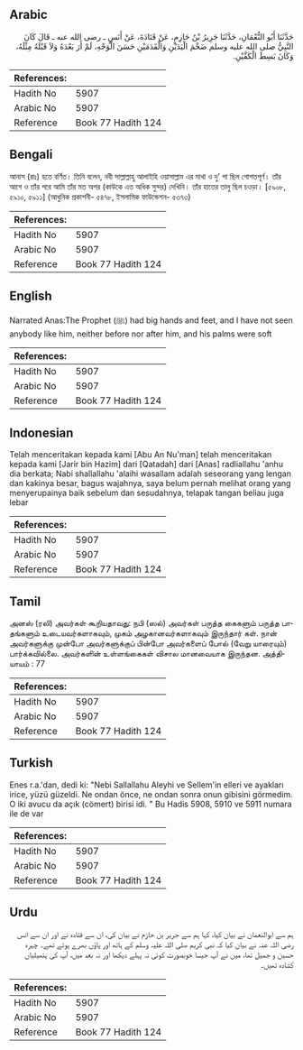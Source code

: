 ## Arabic


<div dir="rtl" lang="ar" style={{fontSize:'larger',backgroundColor:'#f8f9fa',padding:20}}>
حَدَّثَنَا أَبُو النُّعْمَانِ، حَدَّثَنَا جَرِيرُ بْنُ حَازِمٍ، عَنْ قَتَادَةَ، عَنْ أَنَسٍ ـ رضى الله عنه ـ قَالَ كَانَ النَّبِيُّ صلى الله عليه وسلم ضَخْمَ الْيَدَيْنِ وَالْقَدَمَيْنِ حَسَنَ الْوَجْهِ، لَمْ أَرَ بَعْدَهُ وَلاَ قَبْلَهُ مِثْلَهُ، وَكَانَ بَسِطَ الْكَفَّيْنِ‏.‏
</div>
<div style={{backgroundColor:'#f8f9fa',padding:20, marginBottom: 10}}><table> <thead> <tr> <th>References:</th> <th></th> </tr> </thead> <tbody><tr><td>Hadith No</td><td>5907</td></tr><tr><td>Arabic No</td><td>5907</td></tr><tr><td>Reference</td><td>Book 77 Hadith 124</td></tr></tbody></table></div>

## Bengali


<div dir="ltr" lang="bn" style={{fontSize:'larger',backgroundColor:'#f8f9fa',padding:20}}>
আনাস (রাঃ) হতে বর্ণিত। তিনি বলেন, নবী সাল্লাল্লাহু আলাইহি ওয়াসাল্লাম এর মাথা ও দু’ পা ছিল গোশতপূর্ণ। তাঁর আগে ও তাঁর পরে আমি তাঁর মত অপর (কাউকে এত অধিক সুন্দর) দেখিনি। তাঁর হাতের তালু ছিল চওড়া। [৫৯০৮, ৫৯১০, ৫৯১১] (আধুনিক প্রকাশনী- ৫৪৭৮, ইসলামিক ফাউন্ডেশন- ৫৩৭৩)
</div>
<div style={{backgroundColor:'#f8f9fa',padding:20, marginBottom: 10}}><table> <thead> <tr> <th>References:</th> <th></th> </tr> </thead> <tbody><tr><td>Hadith No</td><td>5907</td></tr><tr><td>Arabic No</td><td>5907</td></tr><tr><td>Reference</td><td>Book 77 Hadith 124</td></tr></tbody></table></div>

## English


<div dir="ltr" lang="en" style={{fontSize:'larger',backgroundColor:'#f8f9fa',padding:20}}>
Narrated Anas:The Prophet (ﷺ) had big hands and feet, and I have not seen anybody like him, neither before nor after him, and his palms were soft
</div>
<div style={{backgroundColor:'#f8f9fa',padding:20, marginBottom: 10}}><table> <thead> <tr> <th>References:</th> <th></th> </tr> </thead> <tbody><tr><td>Hadith No</td><td>5907</td></tr><tr><td>Arabic No</td><td>5907</td></tr><tr><td>Reference</td><td>Book 77 Hadith 124</td></tr></tbody></table></div>

## Indonesian


<div dir="ltr" lang="id" style={{fontSize:'larger',backgroundColor:'#f8f9fa',padding:20}}>
Telah menceritakan kepada kami [Abu An Nu'man] telah menceritakan kepada kami [Jarir bin Hazim] dari [Qatadah] dari [Anas] radliallahu 'anhu dia berkata; Nabi shallallahu 'alaihi wasallam adalah seseorang yang lengan dan kakinya besar, bagus wajahnya, saya belum pernah melihat orang yang menyerupainya baik sebelum dan sesudahnya, telapak tangan beliau juga lebar
</div>
<div style={{backgroundColor:'#f8f9fa',padding:20, marginBottom: 10}}><table> <thead> <tr> <th>References:</th> <th></th> </tr> </thead> <tbody><tr><td>Hadith No</td><td>5907</td></tr><tr><td>Arabic No</td><td>5907</td></tr><tr><td>Reference</td><td>Book 77 Hadith 124</td></tr></tbody></table></div>

## Tamil


<div dir="ltr" lang="ta" style={{fontSize:'larger',backgroundColor:'#f8f9fa',padding:20}}>
அனஸ் (ரலி) அவர்கள் கூறியதாவது: நபி (ஸல்) அவர்கள் பருத்த கைகளும் பருத்த பாதங்களும் உடையவர்களாகவும், முகம் அழகானவர்களாகவும் இருந்தார் கள். நான் அவர்களுக்கு முன்போ அவர்களுக்குப் பின்போ அவர்களைப் போல் (வேறு யாரையும்) பார்க்கவில்லை. அவர்களின் உள்ளங்கைகள் விசால மானவையாக இருந்தன. அத்தியாயம் : 77
</div>
<div style={{backgroundColor:'#f8f9fa',padding:20, marginBottom: 10}}><table> <thead> <tr> <th>References:</th> <th></th> </tr> </thead> <tbody><tr><td>Hadith No</td><td>5907</td></tr><tr><td>Arabic No</td><td>5907</td></tr><tr><td>Reference</td><td>Book 77 Hadith 124</td></tr></tbody></table></div>

## Turkish


<div dir="ltr" lang="tr" style={{fontSize:'larger',backgroundColor:'#f8f9fa',padding:20}}>
Enes r.a.'dan, dedi ki: "Nebi Sallallahu Aleyhi ve Sellem'in elleri ve ayakları irice, yüzü güzeldi. Ne ondan önce, ne ondan sonra onun gibisini görmedim. O iki avucu da açık (cömert) birisi idi. " Bu Hadis 5908, 5910 ve 5911 numara ile de var
</div>
<div style={{backgroundColor:'#f8f9fa',padding:20, marginBottom: 10}}><table> <thead> <tr> <th>References:</th> <th></th> </tr> </thead> <tbody><tr><td>Hadith No</td><td>5907</td></tr><tr><td>Arabic No</td><td>5907</td></tr><tr><td>Reference</td><td>Book 77 Hadith 124</td></tr></tbody></table></div>

## Urdu


<div dir="rtl" lang="ur" style={{fontSize:'larger',backgroundColor:'#f8f9fa',padding:20}}>
ہم سے ابوالنعمان نے بیان کیا، کہا ہم سے جریر بن حازم نے بیان کی، ان سے قتادہ نے اور ان سے انس رضی اللہ عنہ نے بیان کیا کہ نبی کریم صلی اللہ علیہ وسلم کے ہاتھ اور پاؤں بھرے ہوئے تھے۔ چہرہ حسین و جمیل تھا، میں نے آپ جیسا خوبصورت کوئی نہ پہلے دیکھا اور نہ بعد میں، آپ کی ہتھیلیاں کشادہ تھیں۔
</div>
<div style={{backgroundColor:'#f8f9fa',padding:20, marginBottom: 10}}><table> <thead> <tr> <th>References:</th> <th></th> </tr> </thead> <tbody><tr><td>Hadith No</td><td>5907</td></tr><tr><td>Arabic No</td><td>5907</td></tr><tr><td>Reference</td><td>Book 77 Hadith 124</td></tr></tbody></table></div>